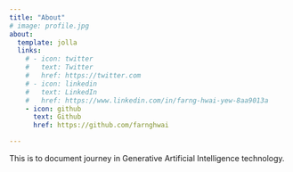 ```yaml
---
title: "About"
# image: profile.jpg
about:
  template: jolla
  links:
    # - icon: twitter
    #   text: Twitter
    #   href: https://twitter.com
    # - icon: linkedin
    #   text: LinkedIn
    #   href: https://www.linkedin.com/in/farng-hwai-yew-8aa9013a
    - icon: github
      text: Github
      href: https://github.com/farnghwai

---
```


This is to document journey in Generative Artificial Intelligence technology.
